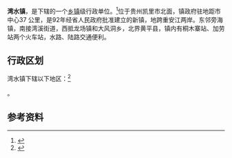 {{中国乡级行政区
|景观照片文件名 = 201908 Douxiu, Wanshui, Kaili.jpg
|景观照片描述 = 
|汉语拼音 = 
|其他语言 = 
|其他语言名称 = 
|旧称 = 
|地名出处 = 
|位置图文件名 = 
|位置图描述 = 
|自定义图片= 
|建置时间 = 
|政府驻地 = 
|毗邻 = 
|总面积 = 
|总人口 = 
|总人口年份 = 
|户籍人口 = 
|户籍人口年份 = 
|常住人口 = 
|常住人口年份 = 
|人口密度 = 
|GDP = 
|GDP年份 = 
|邮政编码 = 
|电话区号 = 855
|官方网站 = 
|网站名称 = 
|52/26/01/104/000}}

'''湾水镇'''，是{{PRC admin/fullname|52/26/01/104/000|3}}下辖的一个[[乡镇|乡镇]]级行政单位。<ref>{{PRC admin/ref sgc|{{PRC admin/parent|52/26/01/104/000}}}}</ref>位于贵州凯里市北面，镇政府驻地距市中心37 公里，是92年经省人民政府批准建立的新镇，地跨重安江两岸。东邻旁海镇，南接湾溪街道，西抵龙场镇和大风洞乡，北界黄平县，镇内有桐木寨站、加劳站两个火车站，水路、陆路交通便利。

== 行政区划 ==

湾水镇下辖以下地区：<ref>{{PRC admin/ref sgc|52/26/01/104/000}}</ref>

{{PRC admin/children|52/26/01/104/000}}。

== 参考资料 ==

{{reflist}}

{{行政区划小作品}}
{{PRC admin/navcat|52/26/01/104/000}}